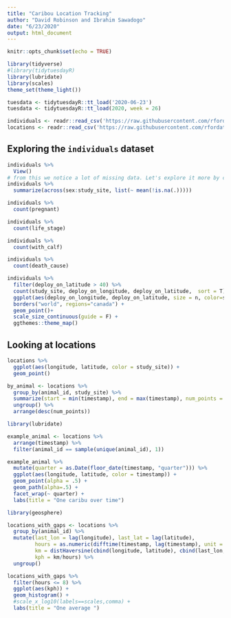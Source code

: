 ```yaml
---
title: "Caribou Location Tracking"
author: "David Robinson and Ibrahim Sawadogo"
date: "6/23/2020"
output: html_document
---
```


```r
knitr::opts_chunk$set(echo = TRUE)
```

```r
library(tidyverse)
#library(tidytuesdayR)
library(lubridate)
library(scales)
theme_set(theme_light())

tuesdata <- tidytuesdayR::tt_load('2020-06-23')
tuesdata <- tidytuesdayR::tt_load(2020, week = 26)
```

```r
individuals <- readr::read_csv('https://raw.githubusercontent.com/rfordatascience/tidytuesday/master/data/2020/2020-06-23/individuals.csv')
locations <- readr::read_csv('https://raw.githubusercontent.com/rfordatascience/tidytuesday/master/data/2020/2020-06-23/locations.csv')
```

## Exploring the `individuals` dataset

```r
individuals %>%
  View()
# from this we notice a lot of missing data. Let's explore it more by checking the percentage of missing data are not missing
individuals %>%
  summarize(across(sex:study_site, list(~ mean(!is.na(.)))))

individuals %>%
  count(pregnant)

individuals %>%
  count(life_stage)

individuals %>%
  count(with_calf)

individuals %>%
  count(death_cause)
```
```r
individuals %>%
  filter(deploy_on_latitude > 40) %>%
  count(study_site, deploy_on_longitude, deploy_on_latitude,  sort = T) %>%
  ggplot(aes(deploy_on_longitude, deploy_on_latitude, size = n, color=study_site)) +
  borders("world", regions="canada") +
  geom_point()+
  scale_size_continuous(guide = F) +
  ggthemes::theme_map()
```

## Looking at locations

```r
locations %>%
  ggplot(aes(longitude, latitude, color = study_site)) +
  geom_point()
```
```r
by_animal <- locations %>%
  group_by(animal_id, study_site) %>%
  summarize(start = min(timestamp), end = max(timestamp), num_points = n()) %>%
  ungroup() %>%
  arrange(desc(num_points))
```
```r
library(lubridate)

example_animal <- locations %>%
  arrange(timestamp) %>%
  filter(animal_id == sample(unique(animal_id), 1))

example_animal %>%
  mutate(quarter = as.Date(floor_date(timestamp, "quarter"))) %>%
  ggplot(aes(longitude, latitude, color = timestamp)) +
  geom_point(alpha = .5) +
  geom_path(alpha=.5) +
  facet_wrap(~ quarter) +
  labs(title = "One caribu over time")
```

```r
library(geosphere)

locations_with_gaps <- locations %>%
  group_by(animal_id) %>%
  mutate(last_lon = lag(longitude), last_lat = lag(latitude),
         hours = as.numeric(difftime(timestamp, lag(timestamp), unit = "hours")),
         km = distHaversine(cbind(longitude, latitude), cbind(last_lon, last_lat))/1000,
         kph = km/hours) %>%
  ungroup()

locations_with_gaps %>%
  filter(hours <= 8) %>%
  ggplot(aes(kph)) +
  geom_histogram() +
  #scale_x_log10(labels==scales,comma) +
  labs(title = "One average ")
```


